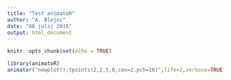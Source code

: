 ```yaml
---
title: "Test animatoR"
author: "A. Blejec"
date: "08 julij 2016"
output: html_document
---
```


```r
knitr::opts_chunk$set(echo = TRUE)
```

```r
library(animatoR)
animator("newplot();tpoints(2,2,5,8,cex=2,pch=16)",life=2,verbose=TRUE)

```

